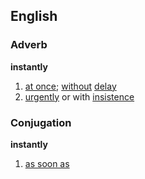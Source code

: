 ==English==

===Adverb===
'''instantly'''
# [[at once]]; [[without]] [[delay]]
# [[urgently]] or with [[insistence]]

===Conjugation===
'''instantly'''
# [[as soon as]]